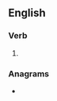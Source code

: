 ==English==

===Verb===
{{head|en|verb form}}

# {{en-past of|incant}}

===Anagrams===
* {{anagrams|en|a=acdeinnt|canned it}}